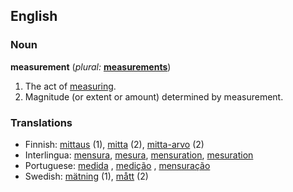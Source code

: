 ==English==

===Noun===
'''measurement'''  (''plural:'' '''[[measurements]]''')
# The act of [[measure|measuring]].
# Magnitude (or extent or amount) determined by measurement.

===Translations===
*Finnish: [[mittaus]] (1), [[mitta]] (2), [[mitta-arvo]] (2)
*Interlingua: [[mensura]], [[mesura]], [[mensuration]], [[mesuration]]
*Portuguese: [[medida]] {{f}}, [[medição]] {{f}}, [[mensuração]] {{f}}
*Swedish: [[mätning]] {{c}} (1), [[mått]] (2)
